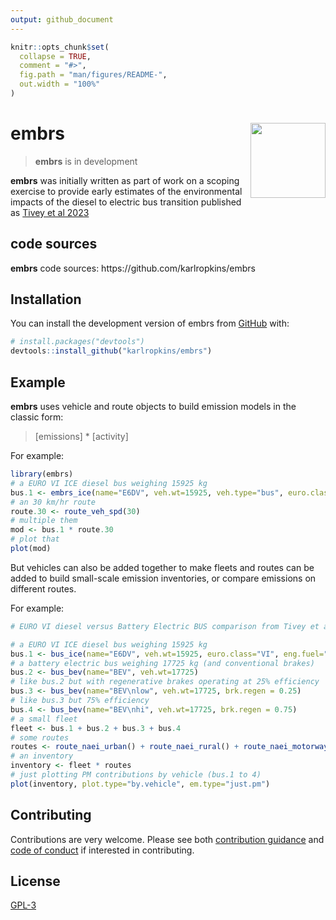 ```yaml
---
output: github_document
---
```


<!-- index.md is generated from README.Rmd. Please edit that file -->

```r
knitr::opts_chunk$set(
  collapse = TRUE,
  comment = "#>",
  fig.path = "man/figures/README-",
  out.width = "100%"
)
```

# embrs <img src="man/figures/logo.png" align="right" alt="" width="120" />


<!-- badges: start -->
<!-- badges: end -->

> __embrs__ is in development

__embrs__ was initially written as part of work on a scoping exercise to provide 
early estimates of the environmental impacts of the diesel to electric bus 
transition published as [Tivey et al 2023](https://doi.org/10.3390/su15021522)

## code sources

__embrs__ code sources: https://github.com/karlropkins/embrs


## Installation

You can install the development version of embrs from [GitHub](https://github.com/) with:

```r
# install.packages("devtools")
devtools::install_github("karlropkins/embrs")
```

## Example

__embrs__ uses vehicle and route objects to build emission models in the classic form: 

> [emissions] * [activity] 

For example: 

```r
library(embrs)
# a EURO VI ICE diesel bus weighing 15925 kg
bus.1 <- embrs_ice(name="E6DV", veh.wt=15925, veh.type="bus", euro.class="vi", eng.fuel="diesel") 
# an 30 km/hr route
route.30 <- route_veh_spd(30)
# multiple them 
mod <- bus.1 * route.30
# plot that
plot(mod)
```

But vehicles can also be added together to make fleets and routes can be added to build 
small-scale emission inventories, or compare emissions on different routes.

For example:

```r
# EURO VI diesel versus Battery Electric BUS comparison from Tivey et al (2023)

# a EURO VI ICE diesel bus weighing 15925 kg
bus.1 <- bus_ice(name="E6DV", veh.wt=15925, euro.class="VI", eng.fuel="diesel") 
# a battery electric bus weighing 17725 kg (and conventional brakes) 
bus.2 <- bus_bev(name="BEV", veh.wt=17725) 
# like bus.2 but with regenerative brakes operating at 25% efficiency
bus.3 <- bus_bev(name="BEV\nlow", veh.wt=17725, brk.regen = 0.25) 
# like bus.3 but 75% efficiency
bus.4 <- bus_bev(name="BEV\nhi", veh.wt=17725, brk.regen = 0.75)  
# a small fleet
fleet <- bus.1 + bus.2 + bus.3 + bus.4
# some routes 
routes <- route_naei_urban() + route_naei_rural() + route_naei_motorway()
# an inventory
inventory <- fleet * routes
# just plotting PM contributions by vehicle (bus.1 to 4)
plot(inventory, plot.type="by.vehicle", em.type="just.pm")
```

## Contributing

Contributions are very welcome. Please see both [contribution guidance](https://karlropkins.github.io/embrs/CONTRIBUTING.html) and [code of conduct](https://karlropkins.github.io/embrs/CODE_OF_CONDUCT.html) if interested in contributing.

## License

[GPL-3](https://karlropkins.github.io/embrs/LICENSE.html)
